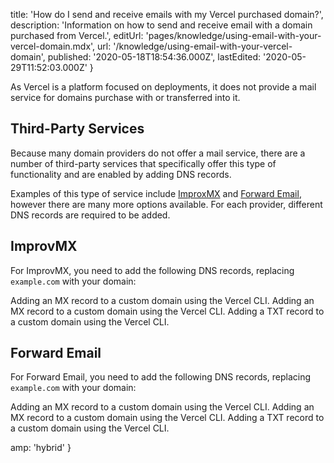 
  title: 'How do I send and receive emails with my Vercel purchased domain?',
  description:
    'Information on how to send and receive email with a domain purchased from Vercel.',
  editUrl: 'pages/knowledge/using-email-with-your-vercel-domain.mdx',
  url: '/knowledge/using-email-with-your-vercel-domain',
  published: '2020-05-18T18:54:36.000Z',
  lastEdited: '2020-05-29T11:52:03.000Z'
}

As Vercel is a platform focused on deployments, it does not provide a mail service for domains purchase with or transferred into it.

## Third-Party Services

Because many domain providers do not offer a mail service, there are a number of third-party services that specifically offer this type of functionality and are enabled by adding DNS records.

Examples of this type of service include [ImproxMX](https://improvmx.com/) and [Forward Email](https://forwardemail.net/en), however there are many more options available. For each provider, different DNS records are required to be added.

## ImprovMX

For ImprovMX, you need to add the following DNS records, replacing `example.com` with your domain:

<Snippet dark text="vercel dns add example.com '@' MX mx1.improvmx.com 10" />
<Caption>Adding an MX record to a custom domain using the Vercel CLI.</Caption>

<Snippet dark text="vercel dns add example.com '@' MX mx2.improvmx.com 20" />
<Caption>Adding an MX record to a custom domain using the Vercel CLI.</Caption>

<Snippet dark text="vercel dns add example.com '@' TXT v=spf1 include:spf.improvmx.com ~all" />
<Caption>Adding a TXT record to a custom domain using the Vercel CLI.</Caption>

## Forward Email

For Forward Email, you need to add the following DNS records, replacing `example.com` with your domain:

<Snippet dark text="vercel dns add example.com '@' MX mx1.forwardemail.net 10" />
<Caption>Adding an MX record to a custom domain using the Vercel CLI.</Caption>

<Snippet dark text="vercel dns add example.com '@' MX mx2.forwardemail.net 20" />
<Caption>Adding an MX record to a custom domain using the Vercel CLI.</Caption>

<Snippet dark text="vercel dns add example.com '@' TXT forward-email=example.com" />
<Caption>Adding a TXT record to a custom domain using the Vercel CLI.</Caption>


  amp: 'hybrid'
}
